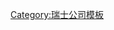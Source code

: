 {{Navbox
| name       = 历峰集团
| title      = [[历峰集团|<span style="color:#FFFFFF;">历峰集团</span>]]
| listclass = hlist
| state      = {{{state|autocollapse}}}
| titlestyle = background:#003B63; color:#FFFFFF;
| abovestyle = background:#003B63; color:#FFFFFF;
| groupstyle = background:#C0C0C0; color:#003B63;
| group1     = 完全所有权
| list1      =
* [[朗格錶]]
* [[Azzedine Alaïa]]
* [[Baume & Mercier]]
* [[卡地亚]]
* [[蔻依]]
* [[登喜路公司]]
* [[Giampiero Bodino]]
* [[万国表]]
* [[积家]]
* [[Lancel]]
* [[Roger Dubuis|Manufacture Roger Dubuis]]
* [[万宝龙]]
* [[沛纳海]]
* [[Peter Millar (company)|Peter Millar]]
* [[伯爵表]]
* [[James Purdey & Sons|Purdey]]
* [[上海灘 (品牌)]]
* [[江诗丹顿]]
* [[梵克雅宝]]

| group2    = 部分所有权
| list2     =

| group3    = 合资企业
| list3     =
* Ralph Lauren Watch & Jewelry Company SARL (50%)

| group4    = 其他投资
| list4     =
* [[YOOX Net-a-Porter Group]]
}}<noinclude>
{{collapsible option}}
[[Category:历峰集团| ]]
[[Category:瑞士公司模板]]
</noinclude>